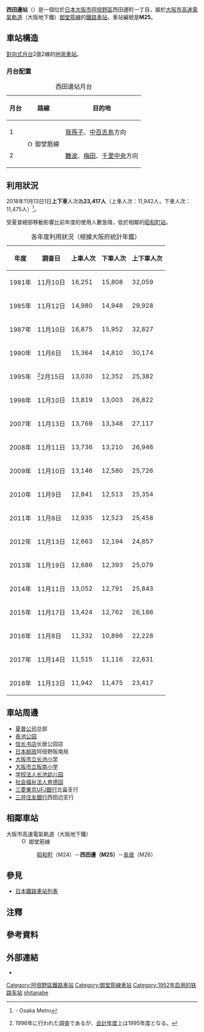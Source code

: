{{NoteTA |G1=Railway |G2=Transport
|1=zh-cn:西田边站;zh-hk:西田邊站;zh-tw:西田邊車站;
|2=zh-cn:地铁; zh-hk:地鐵; zh-mo:地鐵; zh-sg:地铁; zh-tw:地下鐵;
}}
{{日本車站資訊
|公司色 = #33328b
|站名 = 西田邊站
|圖片 = Nishitanabe sta kudarikaisatsu01.jpg
|圖片說明 = 中百舌鳥方向閘口{{更新|1=圖片|time=2020-06-28T15:00:09+00:00}}
|日文原名 =西田辺
|平假名 = にしたなべ
|羅馬拼音 = Nishitanabe
|所在地 = {{JPN}}[[大阪府|大阪府]][[大阪市|大阪市]][[阿倍野區|阿倍野區]]西田邊町一丁目1番25號 
|車站構造 = [[地下車站|地下車站]]
|月台配置 = [[島式月台|島式月台]]2面2線
|啟用年月日 = 1952年10月5日
|廢站年月日 = 
|乘客人數 = 13,424
|上下車人次 = 26,186
|統計年度 = 2015年
|轉車 = 
|備註 = 
|adjacent = {{Adjacent stations|system=大阪市高速電氣軌道|line=M|left=昭和町|right=長居|note-left=M24<br />1.3km|note-mid={{車站編號s|#e5171f|#fff|M25}}<br />距離[[江坂站|江坂]]17.0km<br />距離[[千里中央站|千里中央]]22.9km|note-right=M26<br />1.3km}}
}}
'''西田邊站'''（{{jpn|j=西田辺駅|hg=にしたなべえき|rm=Nishitanabe eki|f=y}}）是一個位於[[日本|日本]][[大阪市|大阪市]][[阿倍野區|阿倍野區]]西田邊町一丁目，屬於[[大阪市高速電氣軌道|大阪市高速電氣軌道]]（大阪地下鐵）[[御堂筋線|御堂筋線]]的[[鐵路車站|鐵路車站]]。車站編號是'''M25'''。

== 車站構造 ==
[[對向式月台|對向式月台]]2面2線的[[地底車站|地底車站]]。
=== 月台配置 ===
{| class="wikitable"
|+ 西田邊站月台
|-
!月台!!路線!!目的地
|-
! 1
|rowspan=2| [[File:Osaka_Metro_Midosuji_line_symbol.svg|15px]] 御堂筋線
| [[我孫子站_(大阪府)|我孫子]]、[[中百舌鳥站|中百舌鳥]]方向
|-
! 2
| [[難波站_(大阪市高速電氣軌道)|難波]]、[[梅田站_(大阪市高速電氣軌道)|梅田]]、[[千里中央站|千里中央]]方向
|}
== 利用狀況 ==
2018年11月13日1日'''上下車'''人次為'''23,417人'''（上車人次：11,942人，下車人次：11,475人）<ref>{{PDFlink|[https://www.osakametro.co.jp/company/library/100331_research/20181113_subway_nt.pdf 路線別乗降人員（2018年11月13日 交通調査）]}} - Osaka Metro</ref>。

受夏普總部移動影響比前年度的使用人數急降，低於相鄰的[[昭和町站_(大阪府)|昭和町站]]。
{|class="wikitable" style="text-align:right"
|+各年度利用狀況（根據大阪府統計年鑑）
!年度!!調查日!!上車人次!!下車人次!!上下車人次
|-
|1981年
|11月10日
|16,251||15,808||32,059
|-
|1985年
|11月12日
|14,980||14,948||29,928
|-
|1987年
|11月10日
|16,875||15,952||32,827
|-
|1990年
|11月{{0}}6日
|15,364||14,810||30,174
|-
|1995年
|<ref group="注">1996年に行われた調査であるが、[[会計年度|会計年度]]上は1995年度となる。</ref>2月15日
|13,030||12,352||25,382
|-
|1998年
|11月10日
|13,819||13,003||26,822
|-
|2007年
|11月13日
|13,769||13,348||27,117
|-
|2008年
|11月11日
|13,736||13,210||26,946
|-
|2009年
|11月10日
|13,146||12,580||25,726
|-
|2010年
|11月{{0}}9日
|12,841||12,513||25,354
|-
|2011年
|11月{{0}}8日
|12,935||12,523||25,458
|-
|2012年
|11月13日
|12,663||12,194||24,857
|-
|2013年
|11月19日
|12,686||12,393||25,079
|-
|2014年
|11月11日
|13,052||12,791||25,843
|-
|2015年
|11月17日
|13,424||12,762||26,186
|-
|2016年
|11月{{0}}8日
|11,332||10,896||22,228
|-
|2017年
|11月14日
|11,515||11,116||22,631
|-
|2018年
|11月13日
|11,942||11,475||23,417
|}
== 車站周邊 ==
*[[夏普公司|夏普公司]]总部
*[[長池公园|長池公园]]
*[[信长书店|信长书店]]长居公园店
*[[日本邮政|日本邮政]]阿倍野阪南局
*[[大阪市立长池小学|大阪市立长池小学]]
*[[大阪市立阪南小学|大阪市立阪南小学]]
*[[学校法人长池幼儿园|学校法人长池幼儿园]]
*[[社会福祉法人育德园|社会福祉法人育德园]]
*[[三菱東京UFJ銀行|三菱東京UFJ銀行]]北畠支行
*[[三井住友銀行|三井住友銀行]]西田边支行

== 相鄰車站 ==
;大阪市高速電氣軌道（大阪地下鐵）
:[[File:Osaka_Metro_Midosuji_line_symbol.svg|15px]] 御堂筋線
::[[昭和町站_(大阪府)|昭和町]]（M24）－'''西田邊（M25）'''－[[長居站|長居]]（M26）

== 參見 ==
*[[日本鐵路車站列表|日本鐵路車站列表]]
== 注釋 ==
{{Reflist|group="注"}}
== 參考資料 ==
{{Reflist}}
== 外部連結 ==
* {{外部連結/大阪市高速電氣軌道車站|M25|西田邊}}
{{御堂筋線、南北線}}

{{Coord|34|37|17.85|N|135|30|54.54|E|format=dms|display=title|region:JP_type:railwaystation}}
{{DEFAULTSORT:Nishitanabe}}
[[Category:阿倍野區鐵路車站|Category:阿倍野區鐵路車站]]
[[Category:御堂筋線車站|Category:御堂筋線車站]]
[[Category:1952年启用的铁路车站|Category:1952年启用的铁路车站]]
[[Category:日本鐵路車站_Ni|shitanabe]]